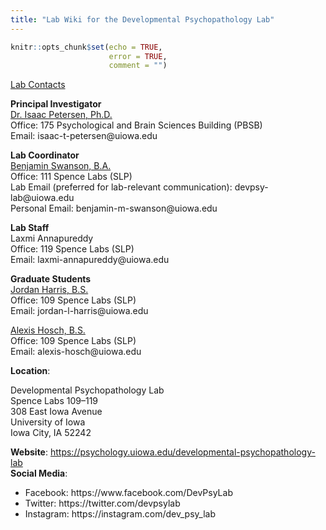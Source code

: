 ```yaml
---
title: "Lab Wiki for the Developmental Psychopathology Lab"
---
```


```r
knitr::opts_chunk$set(echo = TRUE,
                      error = TRUE,
                      comment = "")
```

<Ins>Lab Contacts</ins>

**Principal Investigator**\
[Dr. Isaac Petersen, Ph.D.](https://psychology.uiowa.edu/people/isaac-petersen)\
Office: 175 Psychological and Brain Sciences Building (PBSB)\
Email: isaac-t-petersen@uiowa.edu

**Lab Coordinator**\
[Benjamin Swanson, B.A.](https://developmental-psychopathology.lab.uiowa.edu/people/benjamin-swanson)\
Office: 111 Spence Labs (SLP)\
Lab Email (preferred for lab-relevant communication): devpsy-lab@uiowa.edu\
Personal Email: benjamin-m-swanson@uiowa.edu

**Lab Staff**\
Laxmi Annapureddy\
Office: 119 Spence Labs (SLP)\
Email: laxmi-annapureddy@uiowa.edu

**Graduate Students**\
[Jordan Harris, B.S.](https://developmental-psychopathology.lab.uiowa.edu/people/jordan-harris)\
Office: 109 Spence Labs (SLP)\
Email: jordan-l-harris@uiowa.edu

[Alexis Hosch, B.S.](https://developmental-psychopathology.lab.uiowa.edu/people/alexis-hosch)\
Office: 109 Spence Labs (SLP)\
Email: alexis-hosch@uiowa.edu

**Location**:

Developmental Psychopathology Lab\
Spence Labs 109–119\
308 East Iowa Avenue\
University of Iowa\
Iowa City, IA 52242

**Website**: [https://psychology.uiowa.edu/developmental-psychopathology-lab](https://psychology.uiowa.edu/developmental-psychopathology-lab)\
**Social Media**:

- Facebook: https://www.facebook.com/DevPsyLab
- Twitter: https://twitter.com/devpsylab
- Instagram: https://instagram.com/dev_psy_lab
